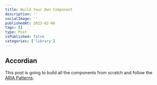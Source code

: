 ```yaml
---
title: Build Your Own Component
description: ''
socialImage: ''
publishedAt: 2023-02-06
tags: []
type: Post
isPublished: false
categories: ['library']
---
```


## Accordian

This post is going to build all the components
from scratch and follow the [ARIA Patterns](https://www.w3.org/WAI/ARIA/apg/patterns/).
